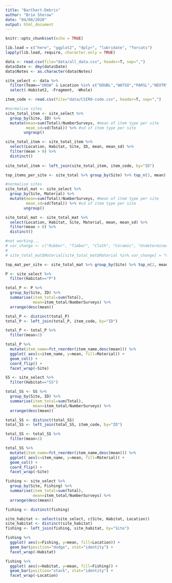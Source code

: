 ```yaml
---
title: "BarChart-Debris"
author: "Brie Sherow"
date: "04/08/2020"
output: html_document
---
```


```r
knitr::opts_chunk$set(echo = TRUE)
```

```r
lib.load = c("here", "ggplot2", "dplyr", "lubridate", "forcats") 
lapply(lib.load, require, character.only = TRUE) 

```

```r
data <- read.csv(file="data/all_data.csv", header=T, sep=",")
data$Date <- dmy(data$Date)
data$Notes <- as.character(data$Notes)

site_select <- data %>%
  filter(Team=="UNSW" & Location %in% c("DOUBL","WATSO","PARSL","NEUTR","CLIFT","ATHOL")) %>%
  select(-Habitat2, -Fragment, -Whole)

```

```r
item_code <- read.csv(file="data/CSIRO-code.csv", header=T, sep=",")
```

```r
#normalise sites
site_total_item <- site_select %>%
  group_by(Site, ID) %>%
  mutate(mean=sum(Total)/NumberSurveys, #mean of item type per site
         mean_sd=sd(Total)) %>% #sd of item type per site
        ungroup()

site_total_item <- site_total_item %>%
  select(Location, Habitat, Site, ID, mean, mean_sd) %>%
  filter(mean > 0) %>%
  distinct()
  
site_total_item <- left_join(site_total_item, item_code, by="ID")

top_items_per_site <- site_total %>% group_by(Site) %>% top_n(3, mean)
``` 

```r
#normalise sites
site_total_mat <- site_select %>%
  group_by(Site, Material) %>%
  mutate(mean=sum(Total)/NumberSurveys, #mean of item type per site
         mean_sd=sd(Total)) %>% #sd of item type per site
        ungroup()

site_total_mat <- site_total_mat %>%
  select(Location, Habitat, Site, Material, mean, mean_sd) %>%
  filter(mean > 0) %>%
  distinct()

#not working...
# var_change <- c("Rubber", "Timber", "Cloth", "Ceramic", "Undetermined", "E-Waste", "Paper", "Brick or Cement")
# 
# site_total_mat$Material[site_total_mat$Material %in% var_change] = "Other"

top_mat_per_site <- site_total_mat %>% group_by(Site) %>% top_n(2, mean)

``` 
        
```r
P <- site_select %>%
  filter(Habitat=="P")

total_P <- P %>%
  group_by(Site, ID) %>%
  summarise(item_total=sum(Total),
            mean=item_total/NumberSurveys) %>%
  arrange(desc(mean))

total_P <- distinct(total_P)
total_P <- left_join(total_P, item_code, by="ID")

total_P <- total_P %>%
  filter(mean>2)

total_P %>%
  mutate(item_name=fct_reorder(item_name,desc(mean))) %>%
  ggplot( aes(x=item_name, y=mean, fill=Material)) +
  geom_col() +
  coord_flip() +
  facet_wrap(~Site)
```


```r
SS <- site_select %>%
  filter(Habitat=="SS")

total_SS <- SS %>%
  group_by(Site, ID) %>%
  summarise(item_total=sum(Total),
            mean=item_total/NumberSurveys) %>%
  arrange(desc(mean))

total_SS <- distinct(total_SS)
total_SS <- left_join(total_SS, item_code, by="ID")

total_SS <- total_SS %>%
  filter(mean>2)

total_SS %>%
  mutate(item_name=fct_reorder(item_name,desc(mean))) %>%
  ggplot( aes(x=item_name, y=mean, fill=Material)) +
  geom_col() +
  coord_flip() +
  facet_wrap(~Site)
```
```r
fishing <- site_select %>%
  group_by(Site, Fishing) %>%
  summarise(item_total=sum(Total),
            mean=item_total/NumberSurveys) %>%
  arrange(desc(mean))

fishing <- distinct(fishing)

site_habitat <- select(site_select, c(Site, Habitat, Location))
site_habitat <- distinct(site_habitat)
fishing <- left_join(fishing, site_habitat, by="Site")

fishing %>%
  ggplot( aes(x=Fishing, y=mean, fill=Location)) +
  geom_bar(position="dodge", stat="identity") +
  facet_wrap(~Habitat)

fishing %>%
  ggplot( aes(x=Habitat, y=mean, fill=Fishing)) +
  geom_bar(position="stack", stat="identity") +
  facet_wrap(~Location)
```

